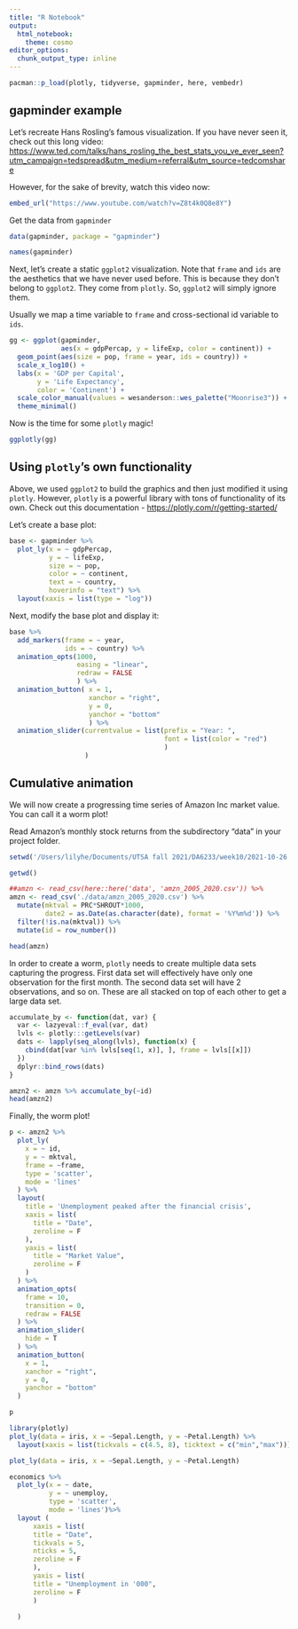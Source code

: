 ```yaml
---
title: "R Notebook"
output:
  html_notebook:
    theme: cosmo
editor_options:
  chunk_output_type: inline
---
```


```r

pacman::p_load(plotly, tidyverse, gapminder, here, vembedr)

```

## gapminder example

Let's recreate Hans Rosling's famous visualization. If you have never seen it, check out this long video: <https://www.ted.com/talks/hans_rosling_the_best_stats_you_ve_ever_seen?utm_campaign=tedspread&utm_medium=referral&utm_source=tedcomshare>

However, for the sake of brevity, watch this video now:

```r
embed_url("https://www.youtube.com/watch?v=Z8t4k0Q8e8Y")
```

Get the data from `gapminder`

```r
data(gapminder, package = "gapminder")
```

```r
names(gapminder)
```

Next, let's create a static `ggplot2` visualization. Note that `frame` and `ids` are the aesthetics that we have never used before. This is because they don't belong to `ggplot2`. They come from `plotly`. So, `ggplot2` will simply ignore them.

Usually we map a time variable to `frame` and cross-sectional id variable to `ids`.

```r
gg <- ggplot(gapminder, 
             aes(x = gdpPercap, y = lifeExp, color = continent)) +
  geom_point(aes(size = pop, frame = year, ids = country)) +
  scale_x_log10() +
  labs(x = 'GDP per Capital',
       y = 'Life Expectancy',
       color = 'Continent') +
  scale_color_manual(values = wesanderson::wes_palette("Moonrise3")) +
  theme_minimal() 
```

Now is the time for some `plotly` magic!

```r
ggplotly(gg)
```

## Using `plotly`'s own functionality

Above, we used `ggplot2` to build the graphics and then just modified it using `plotly`. However, `plotly` is a powerful library with tons of functionality of its own. Check out this documentation - <https://plotly.com/r/getting-started/>

Let's create a base plot:

```r
base <- gapminder %>%
  plot_ly(x = ~ gdpPercap,
          y = ~ lifeExp,
          size = ~ pop,
          color = ~ continent,
          text = ~ country,
          hoverinfo = "text") %>%
  layout(xaxis = list(type = "log"))
```

Next, modify the base plot and display it:

```r
base %>%
  add_markers(frame = ~ year,
              ids = ~ country) %>%
  animation_opts(1000, 
                 easing = "linear", 
                 redraw = FALSE
                 ) %>%
  animation_button( x = 1,
                    xanchor = "right",
                    y = 0,
                    yanchor = "bottom"
                    ) %>%
  animation_slider(currentvalue = list(prefix = "Year: ",
                                       font = list(color = "red")
                                       )
                   )

```

## Cumulative animation

We will now create a progressing time series of Amazon Inc market value. You can call it a worm plot!

Read Amazon's monthly stock returns from the subdirectory "data" in your project folder.
```r
setwd('/Users/lilyhe/Documents/UTSA fall 2021/DA6233/week10/2021-10-26')
```

```r
getwd()
```


```r
##amzn <- read_csv(here::here('data', 'amzn_2005_2020.csv')) %>% 
amzn <- read_csv('./data/amzn_2005_2020.csv') %>% 
  mutate(mktval = PRC*SHROUT*1000,
         date2 = as.Date(as.character(date), format = '%Y%m%d')) %>% 
  filter(!is.na(mktval)) %>% 
  mutate(id = row_number())

head(amzn)

```

In order to create a worm, `plotly` needs to create multiple data sets capturing the progress. First data set will effectively have only one observation for the first month. The second data set will have 2 observations, and so on. These are all stacked on top of each other to get a large data set.

```r
accumulate_by <- function(dat, var) {
  var <- lazyeval::f_eval(var, dat)
  lvls <- plotly:::getLevels(var)
  dats <- lapply(seq_along(lvls), function(x) {
    cbind(dat[var %in% lvls[seq(1, x)], ], frame = lvls[[x]])
  })
  dplyr::bind_rows(dats)
}

amzn2 <- amzn %>% accumulate_by(~id)
head(amzn2)

```

Finally, the worm plot!


```r
p <- amzn2 %>%
  plot_ly(
    x = ~ id, 
    y = ~ mktval,
    frame = ~frame, 
    type = 'scatter',
    mode = 'lines'
  ) %>% 
  layout(
    title = 'Unemployment peaked after the financial crisis',
    xaxis = list(
      title = "Date",
      zeroline = F
    ),
    yaxis = list(
      title = "Market Value",
      zeroline = F
    )
  ) %>%
  animation_opts(
    frame = 10,
    transition = 0,
    redraw = FALSE
  ) %>%
  animation_slider(
    hide = T
  ) %>%
  animation_button(
    x = 1,
    xanchor = "right",
    y = 0,
    yanchor = "bottom"
  )

p
```

```r
library(plotly)
plot_ly(data = iris, x = ~Sepal.Length, y = ~Petal.Length) %>%
  layout(xaxis = list(tickvals = c(4.5, 8), ticktext = c("min","max")))
```
```r
plot_ly(data = iris, x = ~Sepal.Length, y = ~Petal.Length)
```
```r
economics %>%
  plot_ly(x = ~ date,
          y = ~ unemploy,
          type = 'scatter',
          mode = 'lines')%>% 
  layout (
      xaxis = list(
      title = "Date",
      tickvals = 5,
      nticks = 5,
      zeroline = F
      ),
      yaxis = list(
      title = "Unemployment in '000",
      zeroline = F
      )

  ) 
```

